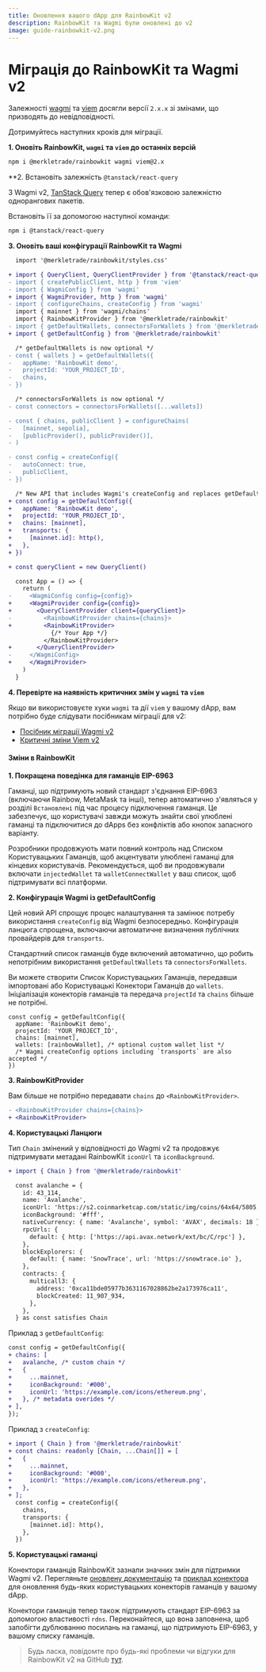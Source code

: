 ```yaml
---
title: Оновлення вашого dApp для RainbowKit v2
description: RainbowKit та Wagmi були оновлені до v2
image: guide-rainbowkit-v2.png
---
```


# Міграція до RainbowKit та Wagmi v2

Залежності [wagmi](https://wagmi.sh) та [viem](https://viem.sh) досягли версії `2.x.x` зі змінами, що призводять до невідповідності.

Дотримуйтесь наступних кроків для міграції.

**1. Оновіть RainbowKit, `wagmi` та `viem` до останніх версій**

```bash
npm i @merkletrade/rainbowkit wagmi viem@2.x
```

\*\*2. Встановіть залежність `@tanstack/react-query`

З Wagmi v2, [TanStack Query](https://tanstack.com/query/v5/docs/react/overview) тепер є обов'язковою залежністю однорангових пакетів.

Встановіть її за допомогою наступної команди:

```bash
npm i @tanstack/react-query
```

**3. Оновіть ваші конфігурації RainbowKit та Wagmi**

```diff
  import '@merkletrade/rainbowkit/styles.css'

+ import { QueryClient, QueryClientProvider } from '@tanstack/react-query'
- import { createPublicClient, http } from 'viem'
- import { WagmiConfig } from 'wagmi'
+ import { WagmiProvider, http } from 'wagmi'
- import { configureChains, createConfig } from 'wagmi'
  import { mainnet } from 'wagmi/chains'
  import { RainbowKitProvider } from '@merkletrade/rainbowkit'
- import { getDefaultWallets, connectorsForWallets } from '@merkletrade/rainbowkit'
+ import { getDefaultConfig } from '@merkletrade/rainbowkit'

  /* getDefaultWallets is now optional */
- const { wallets } = getDefaultWallets({
-   appName: 'RainbowKit demo',
-   projectId: 'YOUR_PROJECT_ID',
-   chains,
- })

  /* connectorsForWallets is now optional */
- const connectors = connectorsForWallets([...wallets])

- const { chains, publicClient } = configureChains( 
-   [mainnet, sepolia], 
-   [publicProvider(), publicProvider()],
- )

- const config = createConfig({
-   autoConnect: true,
-   publicClient,
- })

  /* New API that includes Wagmi's createConfig and replaces getDefaultWallets and connectorsForWallets */
+ const config = getDefaultConfig({
+   appName: 'RainbowKit demo',
+   projectId: 'YOUR_PROJECT_ID',
+   chains: [mainnet],
+   transports: {
+     [mainnet.id]: http(),
+   },
+ })

+ const queryClient = new QueryClient()

  const App = () => {
    return (
-     <WagmiConfig config={config}>
+     <WagmiProvider config={config}>
+       <QueryClientProvider client={queryClient}>
-         <RainbowKitProvider chains={chains}>
+         <RainbowKitProvider>
            {/* Your App */}
          </RainbowKitProvider>
+       </QueryClientProvider>
-     </WagmiConfig>
+     </WagmiProvider>
    )
  }
```

**4. Перевірте на наявність критичних змін у `wagmi` та `viem`**

Якщо ви використовуєте хуки `wagmi` та дії `viem` у вашому dApp, вам потрібно буде слідувати посібникам міграції для v2:

- [Посібник міграції Wagmi v2](https://wagmi.sh/react/guides/migrate-from-v1-to-v2)
- [Критичні зміни Viem v2](https://viem.sh/docs/migration-guide.html#_2-x-x-breaking-changes)

#### Зміни в RainbowKit

**1. Покращена поведінка для гаманців EIP-6963**

Гаманці, що підтримують новий стандарт з'єднання EIP-6963 (включаючи Rainbow, MetaMask та інші), тепер автоматично з'являться у розділі `Встановлені` під час процесу підключення гаманця. Це забезпечує, що користувачі завжди можуть знайти свої улюблені гаманці та підключитися до dApps без конфліктів або кнопок запасного варіанту.

Розробники продовжують мати повний контроль над Списком Користувацьких Гаманців, щоб акцентувати улюблені гаманці для кінцевих користувачів. Рекомендується, щоб ви продовжували включати `injectedWallet` та `walletConnectWallet` у ваш список, щоб підтримувати всі платформи.

**2. Конфігурація Wagmi із getDefaultConfig**

Цей новий API спрощує процес налаштування та замінює потребу використання `createConfig` від Wagmi безпосередньо. Конфігурація ланцюга спрощена, включаючи автоматичне визначення публічних провайдерів для `transports`.

Стандартний список гаманців буде включений автоматично, що робить непотрібним використання `getDefaultWallets` та `connectorsForWallets`.

Ви можете створити Список Користувацьких Гаманців, передавши імпортовані або Користувацькі Конектори Гаманців до `wallets`. Ініціалізація конекторів гаманців та передача `projectId` та `chains` більше не потрібні.

```
const config = getDefaultConfig({
  appName: 'RainbowKit demo',
  projectId: 'YOUR_PROJECT_ID',
  chains: [mainnet],
  wallets: [rainbowWallet], /* optional custom wallet list */
  /* Wagmi createConfig options including `transports` are also accepted */
})
```

**3. RainbowKitProvider**

Вам більше не потрібно передавати `chains` до `<RainbowKitProvider>`.

```diff
- <RainbowKitProvider chains={chains}>
+ <RainbowKitProvider>
```

**4. Користувацькі Ланцюги**

Тип `Chain` змінений у відповідності до Wagmi v2 та продовжує підтримувати метадані RainbowKit `iconUrl` та `iconBackground`.

```diff
+ import { Chain } from '@merkletrade/rainbowkit'

  const avalanche = {
    id: 43_114,
    name: 'Avalanche',
    iconUrl: 'https://s2.coinmarketcap.com/static/img/coins/64x64/5805.png',
    iconBackground: '#fff',
    nativeCurrency: { name: 'Avalanche', symbol: 'AVAX', decimals: 18 },
    rpcUrls: {
      default: { http: ['https://api.avax.network/ext/bc/C/rpc'] },
    },
    blockExplorers: {
      default: { name: 'SnowTrace', url: 'https://snowtrace.io' },
    },
    contracts: {
      multicall3: {
        address: '0xca11bde05977b3631167028862be2a173976ca11',
        blockCreated: 11_907_934,
      },
    },
  } as const satisfies Chain
```

Приклад з `getDefaultConfig`:

```diff
const config = getDefaultConfig({
+ chains: [
+   avalanche, /* custom chain */
+   {
+     ...mainnet,
+     iconBackground: '#000',
+     iconUrl: 'https://example.com/icons/ethereum.png',
+   }, /* metadata overides */
+ ],
});
```

Приклад з `createConfig`:

```diff
+ import { Chain } from '@merkletrade/rainbowkit'
+ const chains: readonly [Chain, ...Chain[]] = [
+   {
+     ...mainnet,
+     iconBackground: '#000',
+     iconUrl: 'https://example.com/icons/ethereum.png',
+   },
+ ];
  const config = createConfig({
    chains,
    transports: {
      [mainnet.id]: http(),
    },
  })
```

**5. Користувацькі гаманці**

Конектори гаманців RainbowKit зазнали значних змін для підтримки Wagmi v2. Перегляньте [оновлену документацію](https://www.rainbowkit.com/docs/custom-wallets) та [приклад конектора](packages/rainbowkit/src/wallets/walletConnectors/rainbowWallet/rainbowWallet.ts) для оновлення будь-яких користувацьких конекторів гаманців у вашому dApp.

Конектори гаманців тепер також підтримують стандарт EIP-6963 за допомогою властивості `rdns`. Переконайтеся, що вона заповнена, щоб запобігти дублюванню посилань на гаманці, що підтримують EIP-6963, у вашому списку гаманців.

> Будь ласка, повідомте про будь-які проблеми чи відгуки для RainbowKit v2 на GitHub [тут](https://github.com/merkletrade/rainbowkit/issues/new/choose).
